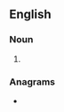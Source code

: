 {{also|trashbags}}
==English==

===Noun===
{{head|en|noun plural form|head=[[trash]] [[bag]]s}}

# {{plural of|trash bag|lang=en}}

===Anagrams===
* {{anagrams|en|barghasts}}
